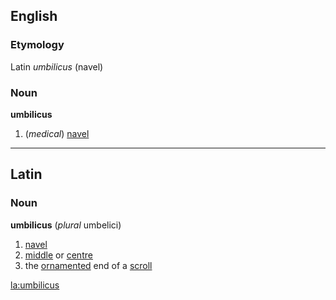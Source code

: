 ==English==
===Etymology===
Latin ''umbilicus'' (navel)
===Noun===
'''umbilicus'''
#(''medical'') [[navel]]
----
==Latin==
===Noun===
'''umbilicus''' (''plural'' umbelici)
#[[navel]]
#[[middle]] or [[centre]]
#the [[ornament]]ed end of a [[scroll]]

[[la:umbilicus]]
